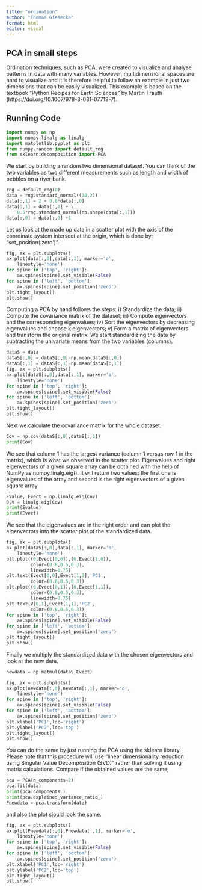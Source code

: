 ```yaml
---
title: "ordination"
author: "Thomas Giesecke"
format: html
editor: visual
---
```


## PCA in small steps

Ordination techniques, such as PCA, were created to visualize and analyse patterns in data with many variables. However, multidimensional spaces are hard to visualize and it is therefore helpful to follow an example in just two dimensions that can be easily visualized. This example is based on the textbook “Python Recipes for Earth Sciences” by Martin Trauth (https://doi.org/10.1007/978-3-031-07719-7).

## Running Code

```python
import numpy as np
import numpy.linalg as linalg
import matplotlib.pyplot as plt
from numpy.random import default_rng
from sklearn.decomposition import PCA
```

We start by building a random two dimensional dataset. You can think of the two variables as two different measurements such as length and width of pebbles on a river bank.

```python
rng = default_rng(0)
data = rng.standard_normal((30,2))
data[:,1] = 2 + 0.8*data[:,0]
data[:,1] = data[:,1] + \
    0.5*rng.standard_normal(np.shape(data[:,1]))
data[:,0] = data[:,0] +1
```

Let us look at the made up data in a scatter plot with the axis of the coordinate system intersect at the origin, which is done by: “set_position('zero')”.

```python
fig, ax = plt.subplots() 
ax.plot(data[:,0],data[:,1], marker='o',
    linestyle='none')
for spine in ['top', 'right']:
    ax.spines[spine].set_visible(False)    
for spine in ['left', 'bottom']:
    ax.spines[spine].set_position('zero')
plt.tight_layout()    
plt.show() 
```

Computing a PCA by hand follows the steps: i) Standardize the data; ii) Compute the covariance matrix of the dataset; iii) Compute eigenvectors and the corresponding eigenvalues; iv) Sort the eigenvectors by decreasing eigenvalues and choose k eigenvectors; v) Form a matrix of eigenvectors and transform the original matrix. We start standardizing the data by subtracting the univariate means from the two variables (columns).

```python
dataS = data
dataS[:,0] = dataS[:,0]-np.mean(dataS[:,0])
dataS[:,1] = dataS[:,1]-np.mean(dataS[:,1])
fig, ax = plt.subplots() 
ax.plot(dataS[:,0],data[:,1], marker='o',
    linestyle='none')
for spine in ['top', 'right']:
    ax.spines[spine].set_visible(False)    
for spine in ['left', 'bottom']:
    ax.spines[spine].set_position('zero')
plt.tight_layout()    
plt.show() 
```

Next we calculate the covariance matrix for the whole dataset.

```python
Cov = np.cov(dataS[:,0],dataS[:,1])
print(Cov)
```

We see that column 1 has the largest variance (column 1 versus row 1 in the matrix), which is what we observed in the scatter plot. Eigenvalues and right eigenvectors of a given square array can be obtained with the help of NumPy as numpy.linalg.eig(). It will return two values: the first one is eigenvalues of the array and second is the right eigenvectors of a given square array.

```python
Evalue, Evect = np.linalg.eig(Cov) 
D,V = linalg.eig(Cov)
print(Evalue)
print(Evect)
```

We see that the eigenvalues are in the right order and can plot the eigenvectors into the scatter plot of the standardized data.

```python
fig, ax = plt.subplots() 
ax.plot(dataS[:,0],data[:,1], marker='o',
    linestyle='none')
plt.plot((0,Evect[0,0]),(0,Evect[1,0]),
         color=(0.8,0.5,0.3),
         linewidth=0.75)    
plt.text(Evect[0,0],Evect[1,0],'PC1',
         color=(0.8,0.5,0.3))    
plt.plot((0,Evect[0,1]),(0,Evect[1,1]),
         color=(0.8,0.5,0.3),
         linewidth=0.75)
plt.text(V[0,1],Evect[1,1],'PC2',
         color=(0.8,0.5,0.3))    
for spine in ['top', 'right']:
    ax.spines[spine].set_visible(False)    
for spine in ['left', 'bottom']:
    ax.spines[spine].set_position('zero')
plt.tight_layout()    
plt.show() 
```

Finally we multiply the standardized data with the chosen eigenvectors and look at the new data.

```python
newdata = np.matmul(dataS,Evect)

fig, ax = plt.subplots() 
ax.plot(newdata[:,0],newdata[:,1], marker='o',
    linestyle='none')
for spine in ['top', 'right']:
    ax.spines[spine].set_visible(False)    
for spine in ['left', 'bottom']:
    ax.spines[spine].set_position('zero')
plt.xlabel('PC1',loc='right')
plt.ylabel('PC2',loc='top')
plt.tight_layout()    
plt.show() 
```

You can do the same by just running the PCA using the sklearn library. Please note that this procedure will use “linear dimensionality reduction using Singular Value Decomposition (SVD)” rather than solving it using matrix calculations.
Compare if the obtained values are the same,


```python
pca = PCA(n_components=2)
pca.fit(data)
print(pca.components_)
print(pca.explained_variance_ratio_)
Pnewdata = pca.transform(data)
```
and also the plot sjould look the same.

```python
fig, ax = plt.subplots() 
ax.plot(Pnewdata[:,0],Pnewdata[:,1], marker='o',
    linestyle='none')
for spine in ['top', 'right']:
    ax.spines[spine].set_visible(False)    
for spine in ['left', 'bottom']:
    ax.spines[spine].set_position('zero')
plt.xlabel('PC1',loc='right')
plt.ylabel('PC2',loc='top')
plt.tight_layout()    
plt.show() 
```